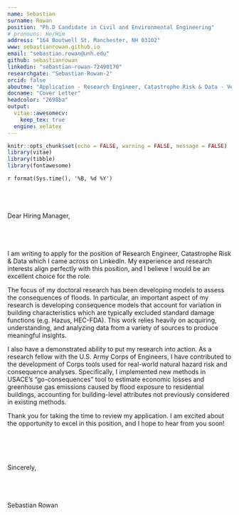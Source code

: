```yaml
---
name: Sebastian
surname: Rowan
position: "Ph.D Candidate in Civil and Environmental Engineering"
# pronouns: He/Him
address: "164 Boutwell St. Manchester, NH 03102"
www: sebastianrowan.github.io
email: "sebastian.rowan@unh.edu"
github: sebastianrowan
linkedin: "sebastian-rowan-72490170"
researchgate: "Sebastian-Rowan-2"
orcid: false
aboutme: "Application - Research Engineer, Catastrophe Risk & Data - Verisk"
docname: "Cover Letter"
headcolor: "2698ba"
output:
  vitae::awesomecv:
    keep_tex: true
  engine: xelatex
---
```


```r
knitr::opts_chunk$set(echo = FALSE, warning = FALSE, message = FALSE)
library(vitae)
library(tibble)
library(fontawesome)
```


\section{\protect{ }}

`r format(Sys.time(), '%B, %d %Y')`  
<br>  
<br>  
Dear Hiring Manager,  
<br>  
<br>  
I am writing to apply for the position of Research Engineer, Catastrophe Risk & Data which I came across on LinkedIn. My experience and research interests align perfectly with this position, and I believe I would be an excellent choice for the role.

The focus of my doctoral research has been developing models to assess the consequences of floods. In particular, an important aspect of my research is developing consequence models that account for variation in building characteristics which are typically excluded standard damage functions (e.g. Hazus, HEC-FDA). This work relies heavily on acquiring, understanding, and analyzing data from a variety of sources to produce meaningful insights.

I also have a demonstrated ability to put my research into action. As a research fellow with the U.S. Army Corps of Engineers, I have contributed to the development of Corps tools used for real-world natural hazard risk and consequence analyses. Specifically, I implemented new methods in USACE's "go-consequences" tool to estimate economic losses and greenhouse gas emissions caused by flood exposure to residential buildings, accounting for building-level attributes not previously considered in existing methods. 

Thank you for taking the time to review my application. I am excited about the opportunity to excel in this position, and I hope to hear from you soon!


<br>  
<br>  
Sincerely,  
<br>  
<br>  
Sebastian Rowan

